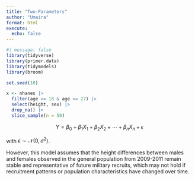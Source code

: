 ```yaml
---
title: "Two-Parameters"
author: "Umaira"
format: html
execute: 
  echo: false
---
```



```r
#| message: false
library(tidyverse)
library(primer.data)
library(tidymodels)
library(broom)
```


```r
set.seed(10)

x <- nhanes |>
  filter(age >= 18 & age <= 27) |>
  select(height, sex) |>
  drop_na() |>
  slice_sample(n = 50) 
```
$$Y = \beta_0 + \beta_1 X_1 + \beta_2 X_2 + \cdots + \beta_n X_n + \epsilon$$

with $\epsilon \sim \mathcal{N}(0, \sigma^2)$.

However, this model assumes that the height differences between males and females observed in the general population from 2009-2011 remain stable and representative of future military recruits, which may not hold if recruitment patterns or population characteristics have changed over time.
